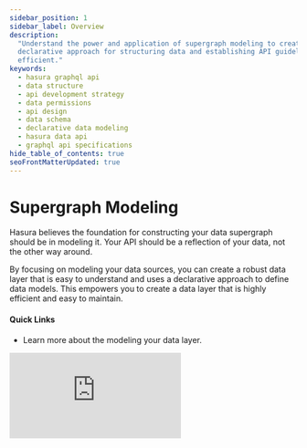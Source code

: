 ```yaml
---
sidebar_position: 1
sidebar_label: Overview
description:
  "Understand the power and application of supergraph modeling to create robust Hasura GraphQL APIs. Learn the
  declarative approach for structuring data and establishing API guidelines, making it reader-friendly and highly
  efficient."
keywords:
  - hasura graphql api
  - data structure
  - api development strategy
  - data permissions
  - api design
  - data schema
  - declarative data modeling
  - hasura data api
  - graphql api specifications
hide_table_of_contents: true
seoFrontMatterUpdated: true
---
```



# Supergraph Modeling

<div className="overview-header">
  <div className="overview-text">
    <p>
      Hasura believes the foundation for constructing your data supergraph should be in modeling it. Your API should be a 
      reflection of your data, not the other way around.
    </p>
    <p>
      By focusing on modeling your data sources, you can create a robust data layer that is easy to understand and uses a
      declarative approach to define data models. This empowers you to create a data layer that is highly efficient and
      easy to maintain.
    </p>
    <h4>Quick Links</h4>
    <ul>
      <li>
        <VersionedLink to="/supergraph-modeling/introduction/">Learn more about the modeling your data layer.
        </VersionedLink>
      </li>
    </ul>

  </div>
 <iframe
        src="https://www.youtube.com/embed/jXiDgAjwfLs"
        frameBorder="0"
        allow="accelerometer; autoplay; encrypted-media; gyroscope; picture-in-picture"
        allowFullScreen
      />
</div>

<div className="overview-gallery">
  <VersionedLink to="/supergraph-modeling/types/">
    <div className="card">
      <h3>Learn about types</h3>
      <p>Learn more about the types available to you as you model your supergraph.</p>
    </div>
  </VersionedLink>
  <VersionedLink to="/supergraph-modeling/models/">
    <div className="card">
      <h3>Create models</h3>
      <p>Models act as the building blocks for your supergraph. Learn how to create them.</p>
    </div>
  </VersionedLink>
  <VersionedLink to="/supergraph-modeling/permissions">
    <div className="card">
      <h3>Define permissions</h3>
      <p>
        Permissions give you a simple, declarative means of determining user roles with fine-grained access control.
      </p>
    </div>
  </VersionedLink>
</div>
